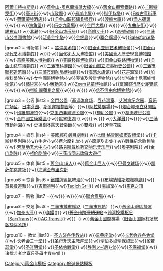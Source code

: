 {{Navbox
|name       = 舊金山景點
|title      = <span class="adr"><span class="locality">[[旧金山|舊金山]]景點</span></span> 
|state      = {{{state|autocollapse}}}
|titlestyle = color:black; background:#ffc94b;
|groupstyle = background:#ffc94b;
|group1 = 地标
|list1  = {{nowrap begin}}[[49里观光径]]{{·w}}[[阿爾卡特拉斯島]]{{·w}}[[舊金山-奧克蘭海灣大橋]]{{·w}}[[舊金山纜索鐵路]]{{·w}}[[卡斯特罗街]]{{·w}}[[三藩市唐人街|唐人街]]{{·w}}[[三藩市市政廳|市政廳]]{{·w}}[[悬崖小屋 (旧金山)|悬崖小屋]]{{·w}}[[科伊特塔]]{{·w}}[[F線古董街車]]{{·w}}[[三藩市費爾蒙特酒店|費爾蒙特酒店]]{{·w}}[[旧金山联邦储备银行]]{{·w}}[[三藩市渡輪大廈|渡輪大廈]]{{·w}}[[三藩市漁人碼頭|漁人碼頭]]{{·w}}{{le|梅森堡|Fort Mason}}{{·w}}[[海角堡]]{{·w}}[[巧克力廣場]]{{·w}}[[金门大桥|金門大橋]]{{·w}}{{le|海特-阿什伯利|Haight-Ashbury}}{{·w}}[[九曲花街]]{{·w}}[[諾布山]]{{·w}}[[北灘 (三藩市)|北灘]]{{·w}}[[旧金山铸币局]]{{·w}}[[彩繪女士]]{{·w}}[[39號碼頭]]{{·w}}[[三藩市公共圖書館]]{{·w}}[[泛美金字塔]]{{·w}}[[金銀島 (舊金山)|金銀島]]{{·w}}[[聯合廣場 (三藩市)|聯合廣場]]{{·w}}[[Salesforce塔]]{{nowrap end}}

|group2 = 博物馆
|list2  = {{nowrap begin}}[[笛洋美术馆]]{{·w}}[[旧金山亚洲艺术博物馆]]{{·w}}[[旧金山现代艺术博物馆]]{{·w}}{{le|卡通藝術博物館|Cartoon Art Museum}}{{·w}}[[当代犹太人博物馆]]{{·w}}[[美國華人歷史學會|美國華人歷史學會博物館]]{{·w}}[[意裔美國人博物館]]{{·w}}[[非裔移民博物館]]{{·w}}[[旧金山铁路博物馆]]{{·w}}[[旧金山缆车博物馆]]{{·w}}[[三藩市科博館]]{{·w}}[[旧金山国立海事历史公园]]{{·w}}[[三藩市聯邦造幣廠]]{{·w}}[[三藩市消防局博物館]]{{·w}}[[海湾水族馆]]{{·w}}[[花卉溫室]]{{·w}}[[加州科學院]]{{·w}}[[女性國際博物館]]{{·w}}[[表演及設計博物館]]{{·w}}[[华特迪士尼家族博物馆]]{{·w}}[[藝術宮 (舊金山)|藝術宮]]{{·w}}[[荣勋宫博物馆（旧金山）|榮勳宮]]{{·w}}[[ZEUM|Zeum兒童博物館]]{{·w}}[[富國銀行歷史展覽館]]{{·w}}{{le|潘帕尼托号|USS Pampanito (SS-383)}}{{·w}}[[哈斯·麗蓮梭之屋]]{{·w}}{{le|機械博物館|Musée Mécanique}}{{·w}}{{le|藍道博物館|Randall Museum}}{{·w}}[[信不信由你博物館]]{{·w}}{{le|華提斯當代藝術館|Wattis Institute for Contemporary Arts}}{{nowrap end}}

|group3 = 公园
|list3  = {{nowrap begin}}[[金門公園]]（[[基泽体育场]]、[[百花溫室]]、[[艾滋病纪念园]]、[[音乐广场区]]、[[日本茶园]]、[[斯翠宾植物园]]等）{{·w}}[[阿拉莫廣場]]{{·w}}[[燭台岬州立休閒區]]{{·w}}[[科羅那海特]]{{·w}}[[克里西菲爾德公園]]{{·w}}[[都勒公園]]{{·w}}[[葛連峽谷公園]]{{·w}}[[金門國立康樂區]]{{·w}}[[默塞德湖]] {{·w}}{{le|約翰·麥克拉倫公園|McLaren Park}}{{·w}}{{le|戴維森山|Mount Davidson (California)}}{{·w}}[[大洋灘]]{{·w}}{{le|旧金山要塞|Presidio of San Francisco}}{{·w}}[[三藩市動物園]]{{·w}}[[史坦樹林露天音樂節]]{{·w}}[[雙峰 (三藩市)|雙峰]]{{·w}}[[芳草花園]]{{nowrap end}}

|group4 = 娱乐
|list4  = {{nowrap begin}}[[美國經典劇目劇團]]{{·w}}[[比爾·格雷厄姆市政禮堂]]{{·w}}[[卡斯特罗剧院]]{{·w}}[[牛宮]]{{·w}}[[费尔摩礼堂]]{{·w}}[[三藩市灣區節慶及市集列表|節慶及市集]]{{·w}}[[戰爭紀念歌劇院]]{{·w}}[[芳草地艺术中心]]{{·w}}[[路易斯戴维斯交响乐音乐厅]]{{·w}}[[奥芬剧院 (旧金山)|奥芬剧院]]{{·w}}[[金门剧院]]{{·w}}[[柯伦剧院]]{{·w}}[[三藩市同志驕傲大遊行]]{{nowrap end}}

|group5 = 体育
|list5  = {{nowrap begin}}[[舊金山49人]]{{·w}}[[舊金山巨人]]{{·w}}[[甲骨文球场]]{{·w}}[[凯萨尔体育场]]{{·w}}[[海湾至布里克斯]]{{nowrap end}}

|group6 = 饮食
|list6 = {{nowrap begin}}[[鐵錨釀造廠|鐵錨牌蒸氣啤酒]]{{·w}}{{le|布丹麵包店|Boudin Bakery}}{{·w}}[[布埃納維斯塔咖啡廳]]{{·w}}[[首長黃道蟹]]{{·w}}[[吉爾德利巧克力工廠|吉爾德利]]{{·w}}[[Tadich Grill]]{{·w}}[[湯加室]]{{·w}}[[馬克之頂]]{{nowrap end}}

|group7 = 购物
|list7 = {{nowrap begin}}{{le|日本中心（旧金山）|Japan Center (San Francisco)|日本中心}}{{·w}}{{le|Metreon|Metreon}}{{·w}}{{le|斯通城广场|Stonestown Galleria}}{{·w}}[[聯合廣場 (三藩市)|聯合廣場]]{{·w}}{{le|西田舊金山中心|Westfield San Francisco Centre}}{{nowrap end}}

|group8 = 交通
|list8 = {{nowrap begin}}[[三藩市城市鐵路]]（[[三藩市輕軌]]）{{·w}}[[舊金山灣區捷運]]{{·w}}[[加州火車]]{{·w}}[[美鐵]]({{tsl|en|Amtrak California|美铁加州分公司|加州分公司}}){{·w}}<del>[[舊金山跨灣轉運站]]</del>→[[跨湾换乘枢纽]]（[[SamTrans]]{{·w}}[[AC Transit]]{{·w}}{{link-en|金門運輸|Golden Gate Transit}}）{{·w}}[[舊金山國際機場]]（[[旧金山国际机场旅客捷运系统]]）{{nowrap end}}

|group10 = 教堂
|list10 = {{nowrap begin}}[[圣方济各传教站]]{{·w}}[[恩典座堂]]{{·w}}[[长老会各各他堂 (旧金山)|长老会各各他堂]]{{·w}}[[长老会三一堂 (旧金山)|长老会三一堂]]{{·w}}[[圣母升天主教座堂 (旧金山)|圣母升天主教座堂]]{{·w}}[[圣伯多禄圣保禄教堂 (旧金山)|聖伯多祿聖保祿堂]]{{·w}}[[圣若瑟堂 (旧金山)|圣若瑟堂]]{{·w}}[[圣道明堂 (旧金山)|圣道明堂]]{{·w}}[[圣依纳爵堂 (旧金山)|圣依纳爵堂]]{{·w}}[[胜利之后堂 (旧金山)|胜利之-{后}-堂]]{{·w}}[[圣保禄堂 (旧金山)|圣保禄堂]]{{·w}}[[诸忧苦者之喜乐圣母主教座堂]]{{nowrap end}}
}}<noinclude>
[[Category:舊金山模板]]
[[Category:旅遊景點模板]]
</noinclude>